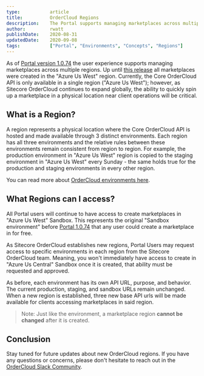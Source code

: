 ```yaml
---
type:           article
title:          OrderCloud Regions
description:    The Portal supports managing marketplaces across multiple regions. As Sitecore OrderCloud continues to expand globally, the ability to quickly spin up a marketplace in a physical location near client operations will be critical.
author:         rwatt
publishDate:    2020-08-31
updatedDate:    2020-09-08
tags:           ["Portal", "Environments", "Concepts", "Regions"]
---
```


As of [Portal version 1.0.74](/portal-release-notes/v1.0.74) the user experience supports managing marketplaces across multiple regions. Up until [this release](/portal-release-notes/v1.0.74) all marketplaces were created in the "Azure Us West" region. Currently, the Core OrderCloud API is only available in a single region ("Azure Us West"); however, as Sitecore OrderCloud continues to expand globally, the ability to quickly spin up a marketplace in a physical location near client operations will be critical. 

## What is a Region?

A region represents a physical location where the Core OrderCloud API is hosted and made available through 3 distinct environments. Each region has all three environments and the relative rules between these environments remain consistent from region to region. For example, the production environment in "Azure Us West" region is copied to the staging environment in "Azure Us West" every Sunday - the same holds true for the production and staging environments in every other region.

You can read more about [OrderCloud environments here](/knowledge-base/ordercloud-environments).

## What Regions can I access?

All Portal users will continue to have access to create marketplaces in "Azure Us West" Sandbox. This represents the original "Sandbox environment" before [Portal 1.0.74](/portal-release-notes/v1.0.74) that any user could create a marketplace in for free.

As Sitecore OrderCloud establishes new regions, Portal Users may request access to specific environments in each region from the Sitecore OrderCloud team. Meaning, you won't immediately have access to create in "Azure Us Central" Sandbox once it is created, that ability must be requested and approved.

As before, each environment has its own API URL, purpose, and behavior. The current production, staging, and sandbox URLs remain unchanged. When a new region is established, three new base API urls will be made available for clients accessing marketplaces in said region.

> Note: Just like the environment, a marketplace region **cannot be changed** after it is created. 

## Conclusion
Stay tuned for future updates about new OrderCloud regions. If you have any questions or concerns, please don't hesitate to reach out in the [OrderCloud Slack Community](https://ordercloud.io/slack).
